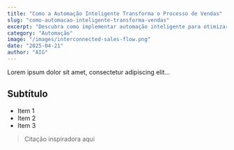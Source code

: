 ```yaml
---
title: "Como a Automação Inteligente Transforma o Processo de Vendas"
slug: "como-automacao-inteligente-transforma-vendas"
excerpt: "Descubra como implementar automação inteligente para otimizar seu funil de vendas e aumentar a conversão."
category: "Automação"
image: "/images/interconnected-sales-flow.png"
date: "2025-04-21"
author: "AIG"
---
```



Lorem ipsum dolor sit amet, consectetur adipiscing elit...


## Subtítulo

<ul>
  <li>Item 1</li>
  <li>Item 2</li>
  <li>Item 3</li>
</ul>

> Citação inspiradora aqui
